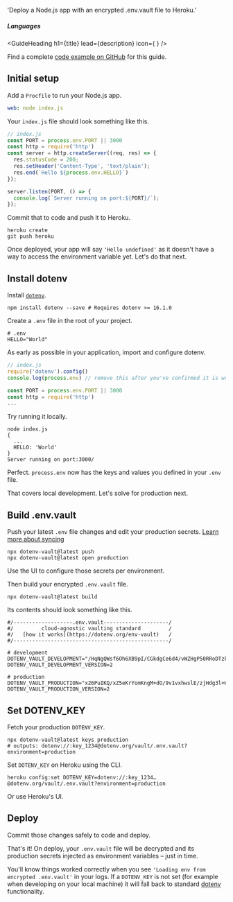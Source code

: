
  'Deploy a Node.js app with an encrypted .env.vault file to Heroku.'

##### Languages
<GuideHeading
  h1={title}
  lead={description}
  icon={
    <HerokuIcon className="h-9 w-9 text-[#430098]"/>
  } />

<Note>
  Find a complete <a href="https://github.com/dotenv-org/examples/tree/master/nodejs/heroku">code example on GitHub</a> for this guide.
</Note>

## Initial setup

Add a `Procfile` to run your Node.js app.

```yaml {{ title: 'Procfile' }}
web: node index.js
```

Your `index.js` file should look something like this.

```js {{ title: 'index.js'}}
// index.js
const PORT = process.env.PORT || 3000
const http = require('http')
const server = http.createServer((req, res) => {
  res.statusCode = 200;
  res.setHeader('Content-Type', 'text/plain');
  res.end(`Hello ${process.env.HELLO}`)
});

server.listen(PORT, () => {
  console.log(`Server running on port:${PORT}/`);
});
```

Commit that to code and push it to Heroku.

```shell {{ title: 'cli' }}
heroku create
git push heroku
```

Once deployed, your app will say `'Hello undefined'` as it doesn't have a way to access the environment variable yet. Let's do that next.


## Install dotenv

Install [`dotenv`](https://github.com/motdotla/dotenv).

```shell {{ title: 'cli' }}
npm install dotenv --save # Requires dotenv >= 16.1.0
```

Create a `.env` file in the root of your project.

```shell {{ title: '.env' }}
# .env
HELLO="World"
```

As early as possible in your application, import and configure dotenv.

```js {{ title: 'index.js' }}
// index.js
require('dotenv').config()
console.log(process.env) // remove this after you've confirmed it is working

const PORT = process.env.PORT || 3000
const http = require('http')
...
```

Try running it locally.

```shell {{ title: 'cli' }}
node index.js
{
  ...
  HELLO: 'World'
}
Server running on port:3000/
```

Perfect. `process.env` now has the keys and values you defined in your `.env` file.

That covers local development. Let's solve for production next.

## Build .env.vault

Push your latest `.env` file changes and edit your production secrets. [Learn more about syncing](/docs/tutorials/sync)

```shell {{ title: 'cli' }}
npx dotenv-vault@latest push
npx dotenv-vault@latest open production
```

Use the UI to configure those secrets per environment.

<ScreenshotBrowser url="/assets/img/docs/edit-production-value.gif" www="www.dotenv.org" />

Then build your encrypted `.env.vault` file.

```shell {{ title: 'cli' }}
npx dotenv-vault@latest build
```

Its contents should look something like this.

```shell {{ title: '.env.vault' }}
#/-------------------.env.vault---------------------/
#/         cloud-agnostic vaulting standard         /
#/   [how it works](https://dotenv.org/env-vault)   /
#/--------------------------------------------------/

# development
DOTENV_VAULT_DEVELOPMENT="/HqNgQWsf6Oh6XB9pI/CGkdgCe6d4/vWZHgP50RRoDTzkzPQk/xOaQs="
DOTENV_VAULT_DEVELOPMENT_VERSION=2

# production
DOTENV_VAULT_PRODUCTION="x26PuIKQ/xZ5eKrYomKngM+dO/9v1vxhwslE/zjHdg3l+H6q6PheB5GVDVIbZg=="
DOTENV_VAULT_PRODUCTION_VERSION=2
```

## Set DOTENV_KEY

Fetch your production `DOTENV_KEY`.

```shell {{ title: 'cli' }}
npx dotenv-vault@latest keys production
# outputs: dotenv://:key_1234@dotenv.org/vault/.env.vault?environment=production
```

Set `DOTENV_KEY` on Heroku using the CLI.

```shell {{ title: 'cli' }}
heroku config:set DOTENV_KEY=dotenv://:key_1234…@dotenv.org/vault/.env.vault?environment=production
```

Or use Heroku's UI.

<ScreenshotBrowser url="/assets/img/docs/heroku-config-vars.png" www="www.heroku.com" />

## Deploy

Commit those changes safely to code and deploy.

That's it! On deploy, your `.env.vault` file will be decrypted and its production secrets injected as environment variables – just in time.

You'll know things worked correctly when you see `'Loading env from encrypted .env.vault'` in your logs. If a `DOTENV_KEY` is not set (for example when developing on your local machine) it will fall back to standard [dotenv](https://github.com/motdotla/dotenv) functionality.

<ScreenshotBrowser url="/assets/img/docs/heroku-logs-vault.png" www="heroku logs --tail" />

<WellDone/>
